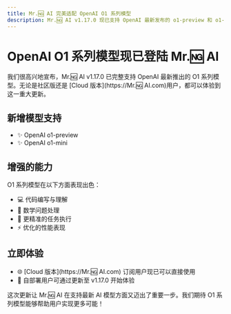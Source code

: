 ```yaml
---
title: Mr.🆖 AI 完美适配 OpenAI O1 系列模型
description: Mr.🆖 AI v1.17.0 现已支持 OpenAI 最新发布的 o1-preview 和 o1-mini 模型，为用户带来更强大的代码和数学能力。
---
```


# OpenAI O1 系列模型现已登陆 Mr.🆖 AI

我们很高兴地宣布，Mr.🆖 AI v1.17.0 已完整支持 OpenAI 最新推出的 O1 系列模型。无论是社区版还是 [Cloud 版本](https://Mr.🆖 AI.com)用户，都可以体验到这一重大更新。

## 新增模型支持

- ✨ OpenAI o1-preview
- ✨ OpenAI o1-mini

## 增强的能力

O1 系列模型在以下方面表现出色：

- 💻 代码编写与理解
- 🔢 数学问题处理
- 🎯 更精准的任务执行
- ⚡️ 优化的性能表现

## 立即体验

- 🌐 [Cloud 版本](https://Mr.🆖 AI.com) 订阅用户现已可以直接使用
- 🔧 自部署用户可通过更新至 v1.17.0 开始体验

这次更新让 Mr.🆖 AI 在支持最新 AI 模型方面又迈出了重要一步。我们期待 O1 系列模型能够帮助用户实现更多可能！
